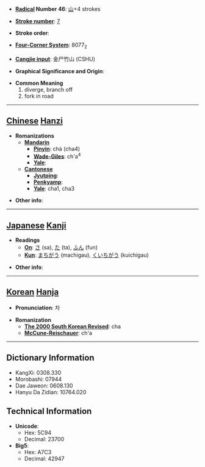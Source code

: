 * '''[[Wiktionary:Chinese radical index| Radical]] Number 46''': [[Wiktionary:Chinese radical index 山|山]]+4 strokes

* '''[[Wiktionary:Chinese total strokes index|Stroke number]]''': [[Wiktionary:Chinese total strokes index 7|7]]

* '''Stroke order''': 

* '''[[Wiktionary:Chinese four corner index|Four-Corner System]]''': 8077<sub>2</sub>

* '''[[Wiktionary:Chinese Cangjie index|Cangjie input]]''': 金尸竹山 (CSHU)

* '''Graphical Significance and Origin''': 

* '''Common Meaning'''
*#diverge, branch off
*# fork in road


----

== [[Chinese]] [[Hanzi]] ==

* '''Romanizations'''
** '''[[Mandarin]]'''
*** '''[[Pinyin]]''': chà (cha4)
*** '''[[Wade-Giles]]''': ch'a<sup>4</sup>
*** '''[[Yale]]''': 
** '''[[Cantonese]]'''
*** '''[[Jyutping]]''':
*** '''[[Penkyamp]]''': 
*** '''[[Yale]]''': cha1, cha3

* '''Other info''': 

----

== [[Japanese]] [[Kanji]] ==

* '''Readings'''
** '''[[On]]''': [[さ]] (sa), [[た]] (ta), [[ふん]] (fun)
** '''[[Kun]]''': [[まちがう]] (machigau), [[くいちがう]] (kuichigau)

* '''Other info''':  

----

== [[Korean]] [[Hanja]] ==

* '''Pronunciation''': 차

* '''Romanization'''
** '''[[The 2000 South Korean Revised Romanization|The 2000 South Korean Revised]]''': cha
** '''[[McCune-Reischauer]]''': ch'a

----

== Dictionary Information ==

* KangXi: 0308.330
* Morobashi: 07944
* Dae Jaweon: 0608.130
* Hanyu Da Zidian: 10764.020

== Technical Information ==

* '''Unicode''':
** Hex: 5C94
** Decimal: 23700
* '''Big5''':
** Hex: A7C3
** Decimal: 42947